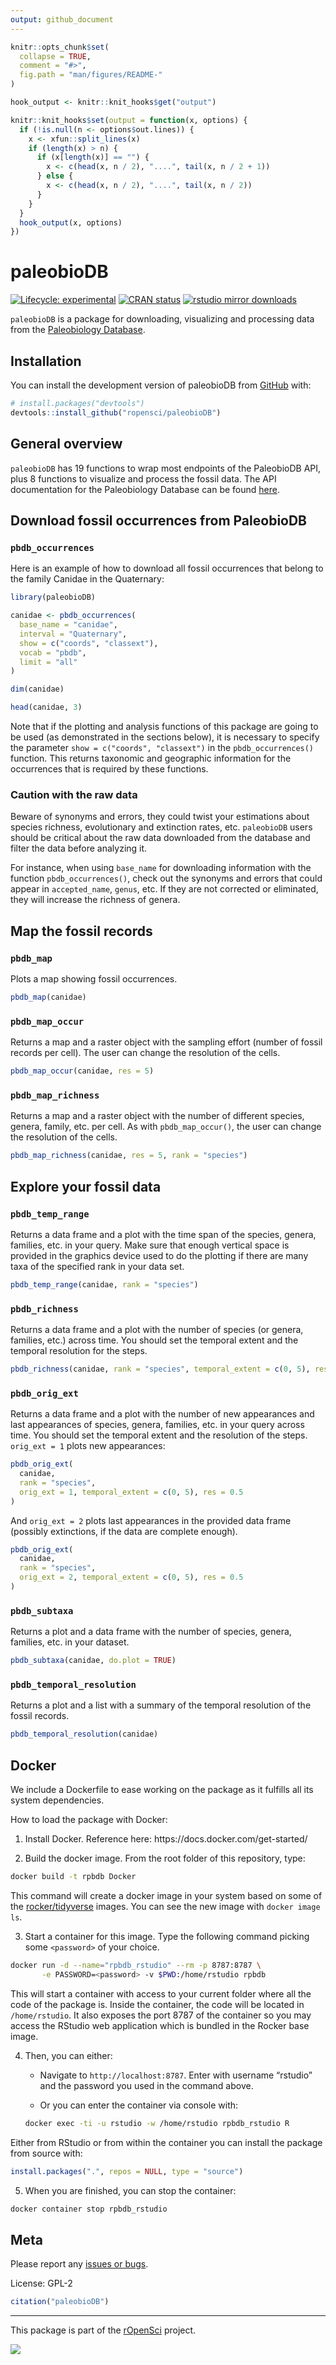 ```yaml
---
output: github_document
---
```


<!-- README.md is generated from README.Rmd. Please edit that file -->

```r
knitr::opts_chunk$set(
  collapse = TRUE,
  comment = "#>",
  fig.path = "man/figures/README-"
)

hook_output <- knitr::knit_hooks$get("output")

knitr::knit_hooks$set(output = function(x, options) {
  if (!is.null(n <- options$out.lines)) {
    x <- xfun::split_lines(x)
    if (length(x) > n) {
      if (x[length(x)] == "") {
        x <- c(head(x, n / 2), "....", tail(x, n / 2 + 1))
      } else {
        x <- c(head(x, n / 2), "....", tail(x, n / 2))
      }
    }
  }
  hook_output(x, options)
})
```

# paleobioDB

<!-- badges: start -->
[![Lifecycle: experimental](https://img.shields.io/badge/lifecycle-experimental-orange.svg)](https://lifecycle.r-lib.org/articles/stages.html#experimental)
[![CRAN status](https://www.r-pkg.org/badges/version/paleobioDB)](https://CRAN.R-project.org/package=paleobioDB)
[![rstudio mirror downloads](https://cranlogs.r-pkg.org/badges/paleobioDB)](https://github.com/r-hub/cranlogs.app)
<!-- badges: end -->

`paleobioDB` is a package for downloading, visualizing and processing
data from the [Paleobiology Database](https://paleobiodb.org/).

## Installation

You can install the development version of paleobioDB from
[GitHub](https://github.com/) with:

``` r
# install.packages("devtools")
devtools::install_github("ropensci/paleobioDB")
```

## General overview

`paleobioDB` has 19 functions to wrap most endpoints of the PaleobioDB
API, plus 8 functions to visualize and process the fossil data. The
API documentation for the Paleobiology Database can be found
[here](https://paleobiodb.org/data1.2/).

## Download fossil occurrences from PaleobioDB

### `pbdb_occurrences`

Here is an example of how to download all fossil occurrences that
belong to the family Canidae in the Quaternary:

```r
library(paleobioDB)

canidae <- pbdb_occurrences(
  base_name = "canidae",
  interval = "Quaternary",
  show = c("coords", "classext"),
  vocab = "pbdb",
  limit = "all"
)

dim(canidae)

head(canidae, 3)
```

Note that if the plotting and analysis functions of this package are
going to be used (as demonstrated in the sections below), it is
necessary to specify the parameter `show = c("coords", "classext")` in
the `pbdb_occurrences()` function.  This returns taxonomic and
geographic information for the occurrences that is required by these
functions.

### Caution with the raw data

Beware of synonyms and errors, they could twist your estimations about
species richness, evolutionary and extinction rates, etc. `paleobioDB`
users should be critical about the raw data downloaded from the
database and filter the data before analyzing it.

For instance, when using `base_name` for downloading information with
the function `pbdb_occurrences()`, check out the synonyms and errors
that could appear in `accepted_name`, `genus`, etc. If they are not
corrected or eliminated, they will increase the richness of genera.

## Map the fossil records

### `pbdb_map`

Plots a map showing fossil occurrences.

```r
pbdb_map(canidae)
```

### `pbdb_map_occur`

Returns a map and a raster object with the sampling effort (number of
fossil records per cell). The user can change the resolution of the
cells.

```r
pbdb_map_occur(canidae, res = 5)
```

### `pbdb_map_richness`

Returns a map and a raster object with the number of different
species, genera, family, etc. per cell. As with `pbdb_map_occur()`,
the user can change the resolution of the cells.

```r
pbdb_map_richness(canidae, res = 5, rank = "species")
```

## Explore your fossil data

### `pbdb_temp_range`

Returns a data frame and a plot with the time span of the species,
genera, families, etc. in your query.  Make sure that enough vertical
space is provided in the graphics device used to do the plotting if
there are many taxa of the specified rank in your data set.

```r
pbdb_temp_range(canidae, rank = "species")
```

### `pbdb_richness`

Returns a data frame and a plot with the number of species (or genera,
families, etc.) across time. You should set the temporal extent and
the temporal resolution for the steps.

```r
pbdb_richness(canidae, rank = "species", temporal_extent = c(0, 5), res = 0.5)
```

### `pbdb_orig_ext`

Returns a data frame and a plot with the number of new appearances and
last appearances of species, genera, families, etc. in your query
across time. You should set the temporal extent and the resolution of
the steps. `orig_ext = 1` plots new appearances:

```r
pbdb_orig_ext(
  canidae,
  rank = "species",
  orig_ext = 1, temporal_extent = c(0, 5), res = 0.5
)
```

And `orig_ext = 2` plots last appearances in the provided data frame
(possibly extinctions, if the data are complete enough).

```r
pbdb_orig_ext(
  canidae,
  rank = "species",
  orig_ext = 2, temporal_extent = c(0, 5), res = 0.5
)
```

### `pbdb_subtaxa`

Returns a plot and a data frame with the number of species, genera,
families, etc. in your dataset.

```r
pbdb_subtaxa(canidae, do.plot = TRUE)
```

### `pbdb_temporal_resolution`

Returns a plot and a list with a summary of the temporal resolution of
the fossil records.

```r
pbdb_temporal_resolution(canidae)
```

## Docker

We include a Dockerfile to ease working on the package as it fulfills
all its system dependencies.

How to load the package with Docker:

1. Install Docker. Reference here: https://docs.docker.com/get-started/

2. Build the docker image. From the root folder of this
   repository, type:

```bash
docker build -t rpbdb Docker
```

This command will create a docker image in your system based on some
of the [rocker/tidyverse](https://hub.docker.com/r/rocker/tidyverse/)
images.  You can see the new image with `docker image ls`.

3. Start a container for this image. Type the following command
   picking some `<password>` of your choice.

```bash
docker run -d --name="rpbdb_rstudio" --rm -p 8787:8787 \
	   -e PASSWORD=<password> -v $PWD:/home/rstudio rpbdb
```

This will start a container with access to your current folder where
all the code of the package is.  Inside the container, the code will
be located in `/home/rstudio`. It also exposes the port 8787 of the
container so you may access the RStudio web application which is
bundled in the Rocker base image.

4. Then, you can either:

	- Navigate to `http://localhost:8787`. Enter with username
	"rstudio" and the password you used in the command above.

	- Or you can enter the container via console with:

	```bash
	docker exec -ti -u rstudio -w /home/rstudio rpbdb_rstudio R
	```

Either from RStudio or from within the container you can install the
package from source with:

```r
install.packages(".", repos = NULL, type = "source")
```

5. When you are finished, you can stop the container:

```bash
docker container stop rpbdb_rstudio
```

## Meta

Please report any [issues or bugs](https://github.com/ropensci/paleobioDB/issues).

License: GPL-2

```r
citation("paleobioDB")
```

---

This package is part of the [rOpenSci](https://ropensci.org/packages) project.

[![](https://ropensci.org/public_images/github_footer.png)](https://ropensci.org)
